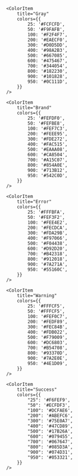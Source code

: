
<Meta title="Colors" />

<ColorPalette>
    <ColorItem
        title="Base"
        colors={{ White: '#FFFFFF', Black: '#000000' }}
    />

    <ColorItem
        title="Gray"
        colors={{
            25: '#FCFCFD',
            50: '#F9FAFB',
            100: '#F2F4F7',
            200: '#EAECF0',
            300: '#D0D5DD',
            400: '#98A2B3',
            500: '#667085',
            600: '#475467',
            700: '#344054',
            800: '#182230',
            900: '#101828',
            950: '#0C111D',
        }}
    />

    <ColorItem
        title="Brand"
        colors={{
            25: '#FEFDF0',
            50: '#FEFBE8',
            100: '#FEF7C3',
            200: '#FEEE95',
            300: '#FDE272',
            400: '#FAC515',
            500: '#EAAA08',
            600: '#CA8504',
            700: '#A15C07',
            800: '#854A0E',
            900: '#713B12',
            950: '#542C0D',
        }}
    />

    <ColorItem
        title="Error"
        colors={{
            25: '#FFFBFA',
            50: '#FEF3F2',
            100: '#FEE4E2',
            200: '#FECDCA',
            300: '#FDA29B',
            400: '#F97066',
            500: '#F04438',
            600: '#D92D20',
            700: '#B42318',
            800: '#912018',
            900: '#7A271A',
            950: '#55160C',
        }}
    />

    <ColorItem
        title="Warning"
        colors={{
            25: '#FFFCF5',
            50: '#FFFCF5',
            100: '#FEF0C7',
            200: '#FEDF89',
            300: '#FEC84B',
            400: '#FDB022',
            500: '#F79009',
            600: '#DC6803',
            700: '#B54708',
            800: '#93370D',
            900: '#7A2E0E',
            950: '#4E1D09',
        }}
    />

    <ColorItem
        title="Success"
        colors={{
            "25": '#F6FEF9',
            "50": '#ECFDF3',
            "100": '#DCFAE6',
            "200": '#ABEFC6',
            "300": '#75E0A7',
            "400": '#47CD89',
            "500": '#17B26A',
            "600": '#079455',
            "700": '#067647',
            "800": '#085D3A',
            "900": '#074D31',
            "950": '#053321',
        }}
    />
</ColorPalette>